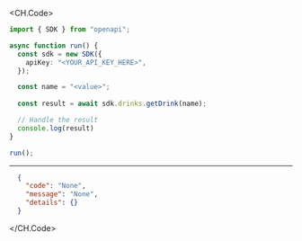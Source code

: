 
<CH.Code>
```typescript GetDrink.ts
import { SDK } from "openapi";

async function run() {
  const sdk = new SDK({
    apiKey: "<YOUR_API_KEY_HERE>",
  });

  const name = "<value>";
  
  const result = await sdk.drinks.getDrink(name);

  // Handle the result
  console.log(result)
}

run();
```
---

```json Example Response
  {
    "code": "None",
    "message": "None",
    "details": {}
  }
```
</CH.Code>
